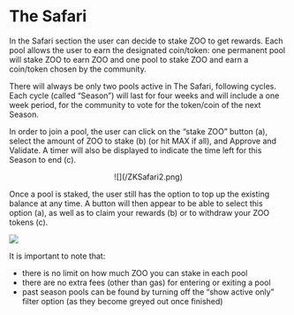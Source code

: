 # The Safari

In the Safari section the user can decide to stake ZOO to get rewards. Each pool allows the user to earn the designated coin/token: one permanent pool will stake ZOO to earn ZOO and one pool to stake ZOO and earn a coin/token chosen by the community.

There will always be only two pools active in The Safari, following cycles. Each cycle (called “Season”) will last for four weeks and will include a one week period, for the community to vote for the token/coin of the next Season.

In order to join a pool, the user can click on the “stake ZOO” button (a), select the amount of ZOO to stake (b) (or hit MAX if all), and Approve and Validate. A timer will also be displayed to indicate the time left for this Season to end (c).

<center style={{marginTop:10}}>
![](/ZKSafari2.png)
</center>

Once a pool is staked, the user still has the option to top up the existing balance at any time. A button will then appear to be able to select this option (a), as well as to claim your rewards (b) or to withdraw your ZOO tokens (c).

![](/ZKSafari3.png)

It is important to note that:
*   there is no limit on how much ZOO you can stake in each pool
*   there are no extra fees (other than gas) for entering or exiting a pool
*   past season pools can be found by turning off the “show active only” filter option (as they become greyed out once finished)

